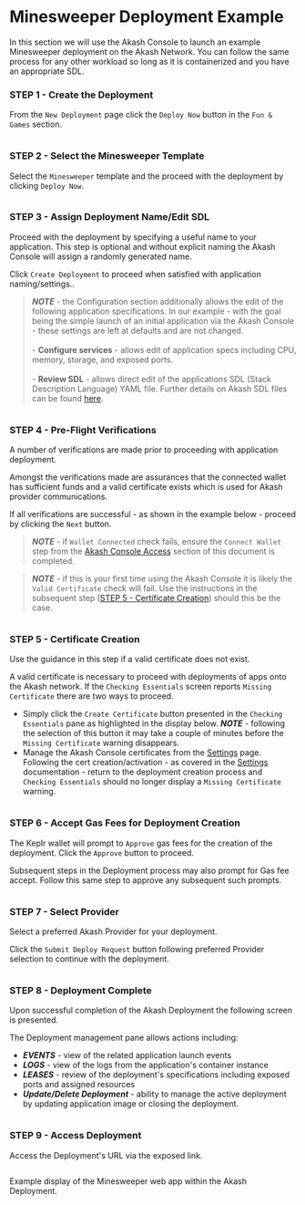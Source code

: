 # Minesweeper Deployment Example

In this section we will use the Akash Console to launch an example Minesweeper deployment on the Akash Network. You can follow the same process for any other workload so long as it is containerized and you have an appropriate SDL.

### STEP 1 - Create the Deployment

From the `New Deployment` page click the `Deploy Now` button in the  `Fun & Games` section.

<figure><img src="../../.gitbook/assets/akashConsoleDeployNow.png" alt=""><figcaption></figcaption></figure>

### STEP 2 - Select the Minesweeper Template

Select the `Minesweeper` template and the proceed with the deployment by clicking `Deploy Now`.

<figure><img src="../../.gitbook/assets/akashConsoleMinecraft.png" alt=""><figcaption></figcaption></figure>

### STEP 3 - Assign Deployment Name/Edit SDL

Proceed with the deployment by specifying a useful name to your application.  This step is optional and without explicit naming the Akash Console will assign a randomly generated name.

Click  `Create Deployment` to proceed when satisfied with application naming/settings..

> _**NOTE**_ - the Configuration section additionally allows the edit of the following application specifications.  In our example - with the goal being the simple launch of an initial application via the Akash Console - these settings are left at defaults and are not changed.\
> \
> \- **Configure services** - allows edit of application specs including CPU, memory, storage, and exposed ports.\
> \
> \- **Review SDL** - allows direct edit of the applications SDL (Stack Description Language) YAML file.  Further details on Akash SDL files can be found [here](../../readme/stack-definition-language.md).

<figure><img src="../../.gitbook/assets/akashConsoleNameDeployment.png" alt=""><figcaption></figcaption></figure>

### STEP 4 - Pre-Flight Verifications

A number of verifications are made prior to proceeding with application deployment.

Amongst the verifications made are assurances that the connected wallet has sufficient funds and a valid certificate exists which is used for Akash provider communications.

If all verifications are successful - as shown in the example below - proceed by clicking the `Next` button.

> _**NOTE**_ - if `Wallet Connected` check fails, ensure the `Connect Wallet` step from the [Akash Console Access](akash-console-access.md) section of this document is completed.

> _**NOTE**_ - if this is your first time using the Akash Console it is likely the `Valid Certificate` check will fail.  Use the instructions in the subsequent step ([STEP 5 - Certificate Creation](minesweeper-deployment-example.md#step-5-certificate-creation)) should this be the case.

<figure><img src="../../.gitbook/assets/akashConsolePreflight.png" alt=""><figcaption></figcaption></figure>

### STEP 5 - Certificate Creation&#x20;

Use the guidance in this step if a valid certificate does not exist.

A valid certificate is necessary to proceed with deployments of apps onto the Akash network.  If the `Checking Essentials` screen reports `Missing Certificate` there are two ways to proceed.

* Simply click the `Create Certificate` button presented in the `Checking Essentials` pane as highlighted in the display below.  _**NOTE**_ - following the selection of this button it may take a couple of minutes before the `Missing Certificate` warning disappears.
* Manage the Akash Console certificates from the [Settings](settings.md) page.  Following the cert creation/activation - as covered in the [Settings](settings.md) documentation - return to the deployment creation process  and `Checking Essentials` should no longer display a `Missing Certificate` warning.

<figure><img src="../../.gitbook/assets/akashConsoleCertInPreflight.png" alt=""><figcaption></figcaption></figure>

### STEP 6 - Accept Gas Fees for Deployment Creation

The Keplr wallet will prompt to `Approve` gas fees for the creation of the deployment.  Click the `Approve` button to proceed.

Subsequent steps in the Deployment process may also prompt for Gas fee accept.  Follow this same step to approve any subsequent such prompts.

<figure><img src="../../.gitbook/assets/akashConsoleAcceptFees.png" alt=""><figcaption></figcaption></figure>

### STEP 7 - Select Provider

Select a preferred Akash Provider for your deployment.

Click the `Submit Deploy Request` button following preferred Provider selection to continue with the deployment.

<figure><img src="../../.gitbook/assets/akashConsoleProvider.png" alt=""><figcaption></figcaption></figure>

### STEP 8 - Deployment Complete

Upon successful completion of the Akash Deployment the following screen is presented.

The Deployment management pane allows actions including:

* _**EVENTS**_ - view of the related application launch events
* _**LOGS**_ - view of the logs from the application's container instance
* _**LEASES**_ - review of the deployment's specifications including exposed ports and assigned resources
* _**Update/Delete Deployment**_ - ability to manage the active deployment by updating application image or closing the deployment.

<figure><img src="../../.gitbook/assets/akashConsoleDeploymentComplete.png" alt=""><figcaption></figcaption></figure>

### STEP 9 - Access Deployment

Access the Deployment's URL via the exposed link.

<figure><img src="../../.gitbook/assets/akashConsoleURL.png" alt=""><figcaption></figcaption></figure>

Example display of the Minesweeper web app within the Akash Deployment.

<figure><img src="../../.gitbook/assets/akashConsoleAccess.png" alt=""><figcaption></figcaption></figure>
